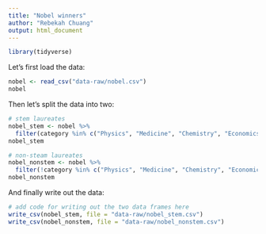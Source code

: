 ```yaml
---
title: "Nobel winners"
author: "Rebekah Chuang"
output: html_document
---
```


```r
library(tidyverse)
```

Let's first load the data:

```r
nobel <- read_csv("data-raw/nobel.csv")
nobel
```

Then let's split the data into two:

```r
# stem laureates
nobel_stem <- nobel %>%
  filter(category %in% c("Physics", "Medicine", "Chemistry", "Economics"))
nobel_stem
```

```r
# non-steam laureates
nobel_nonstem <- nobel %>%
  filter(!category %in% c("Physics", "Medicine", "Chemistry", "Economics"))
nobel_nonstem
```
And finally write out the data:
```r
# add code for writing out the two data frames here
write_csv(nobel_stem, file = "data-raw/nobel_stem.csv")
write_csv(nobel_nonstem, file = "data-raw/nobel_nonstem.csv")
```
